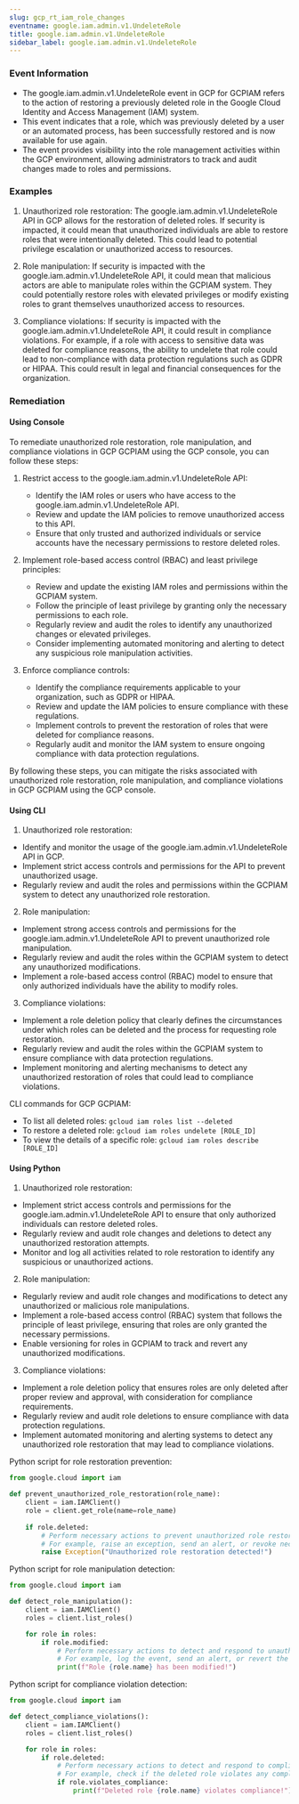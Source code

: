 ```yaml
--- 
slug: gcp_rt_iam_role_changes
eventname: google.iam.admin.v1.UndeleteRole
title: google.iam.admin.v1.UndeleteRole
sidebar_label: google.iam.admin.v1.UndeleteRole
---
```

                       
### Event Information

- The google.iam.admin.v1.UndeleteRole event in GCP for GCPIAM refers to the action of restoring a previously deleted role in the Google Cloud Identity and Access Management (IAM) system.
- This event indicates that a role, which was previously deleted by a user or an automated process, has been successfully restored and is now available for use again.
- The event provides visibility into the role management activities within the GCP environment, allowing administrators to track and audit changes made to roles and permissions.


### Examples

1. Unauthorized role restoration: The google.iam.admin.v1.UndeleteRole API in GCP allows for the restoration of deleted roles. If security is impacted, it could mean that unauthorized individuals are able to restore roles that were intentionally deleted. This could lead to potential privilege escalation or unauthorized access to resources.

2. Role manipulation: If security is impacted with the google.iam.admin.v1.UndeleteRole API, it could mean that malicious actors are able to manipulate roles within the GCPIAM system. They could potentially restore roles with elevated privileges or modify existing roles to grant themselves unauthorized access to resources.

3. Compliance violations: If security is impacted with the google.iam.admin.v1.UndeleteRole API, it could result in compliance violations. For example, if a role with access to sensitive data was deleted for compliance reasons, the ability to undelete that role could lead to non-compliance with data protection regulations such as GDPR or HIPAA. This could result in legal and financial consequences for the organization.

### Remediation

#### Using Console

To remediate unauthorized role restoration, role manipulation, and compliance violations in GCP GCPIAM using the GCP console, you can follow these steps:

1. Restrict access to the google.iam.admin.v1.UndeleteRole API:
   - Identify the IAM roles or users who have access to the google.iam.admin.v1.UndeleteRole API.
   - Review and update the IAM policies to remove unauthorized access to this API.
   - Ensure that only trusted and authorized individuals or service accounts have the necessary permissions to restore deleted roles.

2. Implement role-based access control (RBAC) and least privilege principles:
   - Review and update the existing IAM roles and permissions within the GCPIAM system.
   - Follow the principle of least privilege by granting only the necessary permissions to each role.
   - Regularly review and audit the roles to identify any unauthorized changes or elevated privileges.
   - Consider implementing automated monitoring and alerting to detect any suspicious role manipulation activities.

3. Enforce compliance controls:
   - Identify the compliance requirements applicable to your organization, such as GDPR or HIPAA.
   - Review and update the IAM policies to ensure compliance with these regulations.
   - Implement controls to prevent the restoration of roles that were deleted for compliance reasons.
   - Regularly audit and monitor the IAM system to ensure ongoing compliance with data protection regulations.

By following these steps, you can mitigate the risks associated with unauthorized role restoration, role manipulation, and compliance violations in GCP GCPIAM using the GCP console.

#### Using CLI

1. Unauthorized role restoration:
- Identify and monitor the usage of the google.iam.admin.v1.UndeleteRole API in GCP.
- Implement strict access controls and permissions for the API to prevent unauthorized usage.
- Regularly review and audit the roles and permissions within the GCPIAM system to detect any unauthorized role restoration.

2. Role manipulation:
- Implement strong access controls and permissions for the google.iam.admin.v1.UndeleteRole API to prevent unauthorized role manipulation.
- Regularly review and audit the roles within the GCPIAM system to detect any unauthorized modifications.
- Implement a role-based access control (RBAC) model to ensure that only authorized individuals have the ability to modify roles.

3. Compliance violations:
- Implement a role deletion policy that clearly defines the circumstances under which roles can be deleted and the process for requesting role restoration.
- Regularly review and audit the roles within the GCPIAM system to ensure compliance with data protection regulations.
- Implement monitoring and alerting mechanisms to detect any unauthorized restoration of roles that could lead to compliance violations.

CLI commands for GCP GCPIAM:
- To list all deleted roles: `gcloud iam roles list --deleted`
- To restore a deleted role: `gcloud iam roles undelete [ROLE_ID]`
- To view the details of a specific role: `gcloud iam roles describe [ROLE_ID]`

#### Using Python

1. Unauthorized role restoration:
- Implement strict access controls and permissions for the google.iam.admin.v1.UndeleteRole API to ensure that only authorized individuals can restore deleted roles.
- Regularly review and audit role changes and deletions to detect any unauthorized restoration attempts.
- Monitor and log all activities related to role restoration to identify any suspicious or unauthorized actions.

2. Role manipulation:
- Regularly review and audit role changes and modifications to detect any unauthorized or malicious role manipulations.
- Implement a role-based access control (RBAC) system that follows the principle of least privilege, ensuring that roles are only granted the necessary permissions.
- Enable versioning for roles in GCPIAM to track and revert any unauthorized modifications.

3. Compliance violations:
- Implement a role deletion policy that ensures roles are only deleted after proper review and approval, with consideration for compliance requirements.
- Regularly review and audit role deletions to ensure compliance with data protection regulations.
- Implement automated monitoring and alerting systems to detect any unauthorized role restoration that may lead to compliance violations.

Python script for role restoration prevention:
```python
from google.cloud import iam

def prevent_unauthorized_role_restoration(role_name):
    client = iam.IAMClient()
    role = client.get_role(name=role_name)
    
    if role.deleted:
        # Perform necessary actions to prevent unauthorized role restoration
        # For example, raise an exception, send an alert, or revoke necessary permissions
        raise Exception("Unauthorized role restoration detected!")
```

Python script for role manipulation detection:
```python
from google.cloud import iam

def detect_role_manipulation():
    client = iam.IAMClient()
    roles = client.list_roles()

    for role in roles:
        if role.modified:
            # Perform necessary actions to detect and respond to unauthorized role manipulation
            # For example, log the event, send an alert, or revert the role to its previous state
            print(f"Role {role.name} has been modified!")
```

Python script for compliance violation detection:
```python
from google.cloud import iam

def detect_compliance_violations():
    client = iam.IAMClient()
    roles = client.list_roles()

    for role in roles:
        if role.deleted:
            # Perform necessary actions to detect and respond to compliance violations
            # For example, check if the deleted role violates any compliance requirements
            if role.violates_compliance:
                print(f"Deleted role {role.name} violates compliance!")
```



 